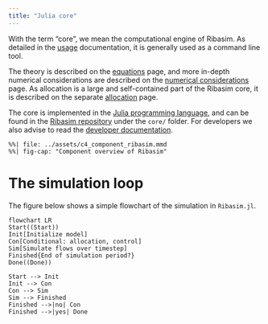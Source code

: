 ```yaml
---
title: "Julia core"
---
```


With the term "core", we mean the computational engine of Ribasim. As detailed in the
[usage](usage.qmd) documentation, it is generally used as a command line tool.

The theory is described on the [equations](equations.qmd) page, and more in-depth numerical considerations are described on the [numerical considerations](numerics.qmd) page. As allocation is a large and self-contained part of the Ribasim core, it is described on the separate [allocation](allocation.qmd) page.

The core is implemented in the [Julia programming language](https://julialang.org/), and
can be found in the [Ribasim repository](https://github.com/Deltares/Ribasim) under the
`core/` folder. For developers we also advise to read the
[developer documentation](../contribute/core.qmd).

```mermaid
%%| file: ../assets/c4_component_ribasim.mmd
%%| fig-cap: "Component overview of Ribasim"
```

# The simulation loop

The figure below shows a simple flowchart of the simulation in `Ribasim.jl`.

```mermaid
flowchart LR
Start((Start))
Init[Initialize model]
Con[Conditional: allocation, control]
Sim[Simulate flows over timestep]
Finished{End of simulation period?}
Done((Done))

Start --> Init
Init --> Con
Con --> Sim
Sim --> Finished
Finished -->|no| Con
Finished -->|yes| Done
```
